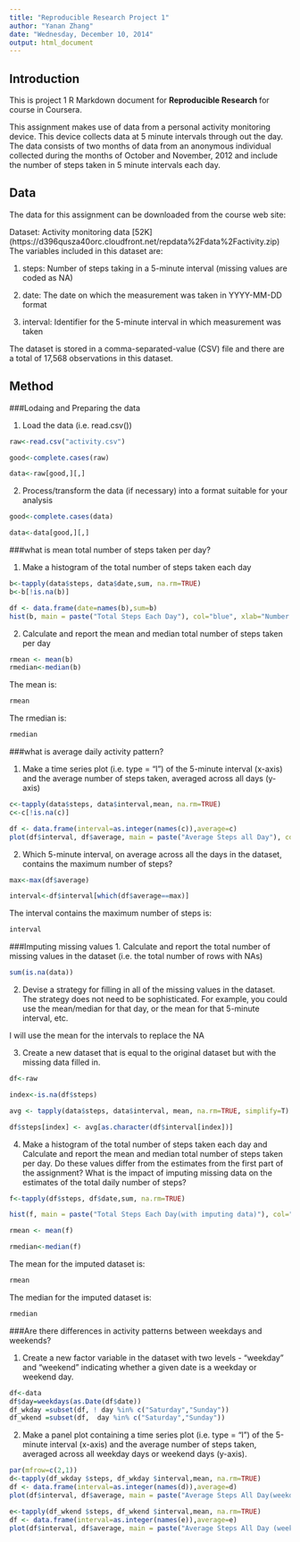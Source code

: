```yaml
---
title: "Reproducible Research Project 1"
author: "Yanan Zhang"
date: "Wednesday, December 10, 2014"
output: html_document
---
```


Introduction
---------------------------------------------

This is project 1 R Markdown document for **Reproducible Research ** for course in Coursera. 

This assignment makes use of data from a personal activity monitoring device. This device collects data at 5 minute intervals through out the day. The data consists of two months of data from an anonymous individual collected during the months of October and November, 2012 and include the number of steps taken in 5 minute intervals each day.


Data
---------------------------------------------

The data for this assignment can be downloaded from the course web site:

Dataset: Activity monitoring data [52K] (https://d396qusza40orc.cloudfront.net/repdata%2Fdata%2Factivity.zip)
The variables included in this dataset are:

1. steps: Number of steps taking in a 5-minute interval (missing values are coded as NA)

2. date: The date on which the measurement was taken in YYYY-MM-DD format

3. interval: Identifier for the 5-minute interval in which measurement was taken

The dataset is stored in a comma-separated-value (CSV) file and there are a total of 17,568 observations in this dataset.


Method
---------------------------------------------
###Lodaing and Preparing the data

1. Load the data (i.e. read.csv())

```r
raw<-read.csv("activity.csv")

good<-complete.cases(raw)

data<-raw[good,][,]

```

2. Process/transform the data (if necessary) into a format suitable for your analysis

```r

good<-complete.cases(data)

data<-data[good,][,]

```



###what is mean total number of steps taken per day?

1. Make a histogram of the total number of steps taken each day

```r

b<-tapply(data$steps, data$date,sum, na.rm=TRUE)
b<-b[!is.na(b)]

df <- data.frame(date=names(b),sum=b)
hist(b, main = paste("Total Steps Each Day"), col="blue", xlab="Number of Steps", breaks=10)


```

2. Calculate and report the mean and median total number of steps taken per day

```r
rmean <- mean(b)
rmedian<-median(b)

```

The mean is:

```r

rmean

```

The rmedian is:

```r

rmedian

```

###what is average daily activity pattern?

1. Make a time series plot (i.e. type = "l") of the 5-minute interval (x-axis) and the average number of steps taken, averaged across all days (y-axis)

```r

c<-tapply(data$steps, data$interval,mean, na.rm=TRUE)
c<-c[!is.na(c)]

df <- data.frame(interval=as.integer(names(c)),average=c)
plot(df$interval, df$average, main = paste("Average Steps all Day"), col="blue", xlab="intervals",ylab="Average steps", type="l")

```

2. Which 5-minute interval, on average across all the days in the dataset, contains the maximum number of steps?

```r

max<-max(df$average)

interval<-df$interval[which(df$average==max)]

```

The interval contains the maximum number of steps is:
  
```r

interval

```

###Imputing missing values
1. Calculate and report the total number of missing values in the dataset (i.e. the total number of rows with NAs)

```r

sum(is.na(data))

```

2. Devise a strategy for filling in all of the missing values in the dataset. The strategy does not need to be sophisticated. For example, you could use the mean/median for that day, or the mean for that 5-minute interval, etc.

I will use the mean for the intervals to replace the NA

3. Create a new dataset that is equal to the original dataset but with the missing data filled in.

```r

df<-raw

index<-is.na(df$steps)

avg <- tapply(data$steps, data$interval, mean, na.rm=TRUE, simplify=T)

df$steps[index] <- avg[as.character(df$interval[index])]


```


4. Make a histogram of the total number of steps taken each day and Calculate and report the mean and median total number of steps taken per day. Do these values differ from the estimates from the first part of the assignment? What is the impact of imputing missing data on the estimates of the total daily number of steps?

```r

f<-tapply(df$steps, df$date,sum, na.rm=TRUE)

hist(f, main = paste("Total Steps Each Day(with imputing data)"), col="blue", xlab="Number of Steps", breaks=10)

rmean <- mean(f)

rmedian<-median(f)

```

The mean for the imputed dataset is:

```r
rmean

```

The median for the imputed dataset is:

```r
rmedian

```



###Are there differences in activity patterns between weekdays and weekends?


1. Create a new factor variable in the dataset with two levels - "weekday" and "weekend" indicating whether a given date is a weekday or weekend day.

```r
df<-data
df$day=weekdays(as.Date(df$date))
df_wkday =subset(df, ! day %in% c("Saturday","Sunday"))
df_wkend =subset(df,  day %in% c("Saturday","Sunday"))
```

2. Make a panel plot containing a time series plot (i.e. type = "l") of the 5-minute interval (x-axis) and the average number of steps taken, averaged across all weekday days or weekend days (y-axis). 

```r
par(mfrow=c(2,1))
d<-tapply(df_wkday $steps, df_wkday $interval,mean, na.rm=TRUE)
df <- data.frame(interval=as.integer(names(d)),average=d)
plot(df$interval, df$average, main = paste("Average Steps All Day(weekday)"), col="blue", xlab="intervals",ylab="Average steps", type="l")

e<-tapply(df_wkend $steps, df_wkend $interval,mean, na.rm=TRUE)
df <- data.frame(interval=as.integer(names(e)),average=e)
plot(df$interval, df$average, main = paste("Average Steps All Day (weekend day)"), col="blue", xlab="intervals",ylab="Average steps", type="l")

```



